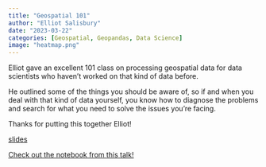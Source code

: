 ```yaml
---
title: "Geospatial 101"
author: "Elliot Salisbury"
date: "2023-03-22"
categories: [Geospatial, Geopandas, Data Science]
image: "heatmap.png"
---
```


Elliot gave an excellent 101 class on processing geospatial data for data scientists who haven’t worked on that kind of data before.

He outlined some of the things you should be aware of, so if and when you deal with that kind of data yourself, you know how to diagnose the problems and search for what you need to  solve the issues you’re facing.


Thanks for putting this together Elliot!

[slides](geospatial_101.pptx)


[Check out the notebook from this talk!](geospatial_notebook.html)